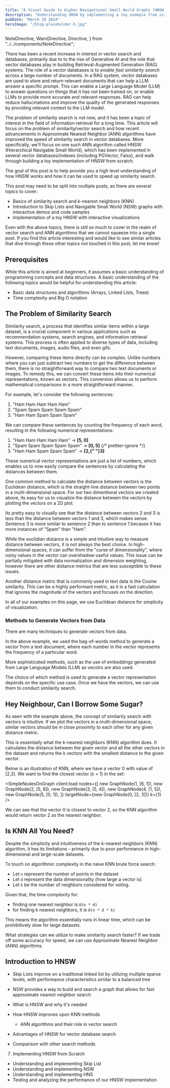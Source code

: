 ```yaml
---
title: "A Visual Guide to Higher Navigational Small World Graphs (HNSW) and How It Makes Vector Search Faster"
description: "Understanding HNSW by implementing a toy example from scratch"
pubDate: "March 20 2024"
heroImage: "/blog-placeholder-5.jpg"
---
```


  NoteDirective,
  WarnDirective,
  Directive,
} from "../../components/NoteDirective";

<WarnDirective text="This article is a work in progress. The code examples and the visualizations are placeholders and will be updated soon." />

<DisplayNSWGraph client:load autoRun={true} />

<article className="prose lg:prose-xl">

There has been a recent increase in interest in vector search and databases, primarily due to to the rise of Generative AI and the role that vector databases play
in building Retrieval-Augmented Generation (RAG) systems. The role of a vector databases is to _enable fast similarity search_
across a large number of documents. In a RAG system, vector databases are used to store and return relevant documents that can help a LLM answer a specific prompt.
This can enable a Large Language Model (LLM) to answer questions on things that it has not been trained on, or enable LLMs to provide more accurate and relevant responses.
RAG can help reduce hallucinations and improve the quality of the generated responses by providing relevant context to the LLM model.

The problem of similarity search is not new, and it has been a topic of interest in the field of information retrieval for a long time.
This article will focus on the problem of similarity/vector search and how recent advancements in Approximate Nearest Neighbor (ANN)
algorithms have improved the speed of similarity search in vector databases. More specifically, we'll focus on one such ANN algorithm called HNSW (Hierarchical Navigable Small World), which has been implemented in several vector databases/indexes (including PGVector, Faiss), and walk through building a toy implementation of HNSW from scratch.

The goal of this post is to help provide you a high level understanding of how HNSW works and how it can be used to speed up similarity search.

This post may need to be split into multiple posts, as there are several topics to cover:

- Basics of similarity search and k-nearest neighbors (KNN)
- Introduction to Skip Lists and Navigable Small World (NSW) graphs with interactive demos and code samples
- Implementation of a toy HNSW with interactive visualizations

Even with the above topics, there is still so much to cover in the realm of vector search and ANN algorithms that we cannot squeeze into a single post. If you find this article interesting and would like to see similar articles that dive through these other topics not touched in this post, let me know!

## Prerequisites

While this article is aimed at beginners, it assumes a basic understanding of programming concepts and data structures. A basic understanding of the following topics would be helpful for understanding this article:

- Basic data structures and algorithms (Arrays, Linked Lists, Trees)
- Time complexity and Big O notation

## The Problem of Similarity Search

Similarity search, a process that identifies similar items within a large dataset, is a crucial component in various applications such as recommendation systems, search engines, and information retrieval systems. This process is often applied to diverse types of data, including text documents, images, audio files, and even gifs.

However, comparing these items directly can be complex. Unlike numbers where you can just subtract two numbers to get the difference between them, there is no straightforward way to compare two text documents or images. To remedy this, we can convert these items into their numerical representations, known as vectors. This conversion allows us to perform mathematical comparisons in a more straightforward manner.

For example, let's consider the following sentences:

1. "Ham Ham Ham Ham Ham"
2. "Spam Spam Spam Spam Spam"
3. "Ham Ham Spam Spam Spam"

We can compare these sentences by counting the frequency of each word, resulting in the following numerical representations:

1. "<span className="text-red-700">Ham Ham Ham Ham Ham</span>" -> <b>[<span className="text-red-700">5</span>, <span className="text-blue-700">0</span>]</b>
2. "<span className="text-blue-700">Spam Spam Spam Spam Spam</span>" -> <b>[<span className="text-red-700">0</span>, <span className="text-blue-700">5</span>]</b>
   {/* prettier-ignore */}
3. "<span className="text-red-700">Ham Ham </span><span className="text-blue-700">Spam Spam Spam</span>" -> <b>[<span className="text-red-700">2</span>,{" "}<span className="text-blue-700">3</span>]</b>

These numerical vector representations are just a list of numbers, which enables us to now easily compare the sentences by calculating
the distances between them.

</article>

<Directive text="In vector search, a vector is a list of numbers representing a point in a multi-dimensional space. A 2D vector can be represented as `[x, y]`, and a 3D vector as `[x, y, z]`. An n-dimensional vector can be represented as `[x1, x2, ..., xn]`." />

<article className="prose lg:prose-xl">

One common method to calculate the distance
between vectors is the Euclidean distance, which is the straight-line distance
between two points in a multi-dimensional space. For our two dimentional vectors we created above,
its easy for us to visualize the distance between the vectors by plotting the vectors on a 2D plot:

</article>

<SimpleNodesOnGraph client:load />

<article className="prose lg:prose-xl">

Its pretty easy to visually see that the distance between vectors 2 and 3 is less than the distance between vectors 1 and 3, which makes sense. Sentence 3 is more similar to sentence 2 than to sentence 1 because it has more instances of "Spam" than "Ham".

While the euclidian distance is a simple and intuitive way to measure distance between vectors, it is not always the best choice. In high-dimensional spaces, it can suffer from the "curse of dimensionality", where noisy values in the vector can overshadow useful values. This issue can be partially mitigated with data normalization and dimension weighting, however there are other distance metrics that are less susceptible to these issues.

Another distance metric that is commonly used in text data is the Cosine similarity. This can be a highly performant metric, as it is a fast calculation that ignores the magnitude of the vectors and focuses on the direction.

In all of our examples on this page, we use Euclidean distance for simplicity of visualization.

### Methods to Generate Vectors from Data

There are many techniques to generate vectors from data.

In the above example, we
used the bag-of-words method to generate a vector from a text document, where each
number in the vector represents the frequency of a particular word.

More sophisticated
methods, such as the use of embeddings generated from Large Language Models (LLM) as vecotrs are also used.

The choice of which method is used to generate a vector representation depends on the specific use case. Once we have the vectors, we can use them to conduct similarity search.

## Hey Neighbour, Can I Borrow Some Sugar?

As seen with the example above, the concept of similarity search with vectors is intuitive. If we plot the vectors in a multi-dimensional space, similar vectors should be in close proximity to each other for any given distance metric.

This is essentially what the k-nearest neighbors (KNN) algorithm does. It calculates the distance between the given vector and all the other vectors in the dataset and returns the k vectors with the smallest distance to the given vector.

Below is an illustration of KNN, where we have a vector 0 with value of [2,3]. We want to find the closest vector (`k` = 1) in the set:

</article>

<SimpleNodesOnGraph
  client:load
  nodes={[
    new GraphNode(1, [6, 1]),
    new GraphNode(2, [5, 6]),
    new GraphNode(3, [5, 4]),
    new GraphNode(4, [1, 5]),
    new GraphNode(5, [0, 1]),
  ]}
  targetNode={new GraphNode(0, [2, 3])}
  k={1}
/>

<article className="prose lg:prose-xl">

We can see that the vector 0 is closest to vector 2, so the KNN algorithm would return vector 2 as the nearest neighbor.

## Is KNN All You Need?

Despite the simplicity and intuitiveness of the k-nearest neighbors (KNN) algorithm, it has its limitations - primarily due to poor performance in high-dimensional and large-scale datasets.

To touch on algorithmic complexity in the naive KNN brute force search:

- Let `n` represent the number of points in the dataset
- Let `d` represent the data dimensionality (how large a vector is)
- Let `k` be the number of neighbors considered for voting.

Given that, the time complexity for:

- finding one nearest neighbor is `O(n * d)`
- for finding k nearest neighbors, it is `O(n * d * k)`

This means the algorithm essentially runs in linear time, which can be prohibitively slow for large datasets.

What strategies can we utilize to make similarity search faster? If we trade off some accuracy for speed, we can use Approximate Nearest Neighbor (ANN) algorithms.

## Introduction to HNSW

</article>

<MultipleLayerGraphWithNodes client:load />

<article className="prose lg:prose-xl">

- Skip Lists improve on a traditional linked list by utilizing multiple sparse levels, with performance characteristics similar to a balanced tree
- NSW provides a way to build and search a graph that allows for fast approximate nearest neighbor search

- What is HNSW and why it's needed
- How HNSW improves upon KNN methods
  - ANN algorithms and their role in vector search
- Advantages of HNSW for vector database search
- Comparison with other search methods

7. Implementing HNSW from Scratch

- Understanding and implementing Skip List
- Understanding and implementing NSW
- Understanding and implementing HNS
- Testing and analyzing the performance of our HNSW implementation

</article>
